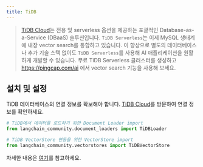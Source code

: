 ```yaml
---
title: TiDB
---
```


> [TiDB Cloud](https://www.pingcap.com/tidb-serverless)는 전용 및 serverless 옵션을 제공하는 포괄적인 Database-as-a-Service (DBaaS) 솔루션입니다. `TiDB Serverless`는 이제 MySQL 생태계에 내장 vector search를 통합하고 있습니다. 이 향상으로 별도의 데이터베이스나 추가 기술 스택 없이도 `TiDB Serverless`를 사용해 AI 애플리케이션을 원활하게 개발할 수 있습니다. 무료 TiDB Serverless 클러스터를 생성하고 https://pingcap.com/ai 에서 vector search 기능을 사용해 보세요.


## 설치 및 설정

TiDB 데이터베이스의 연결 정보를 확보해야 합니다.
[TiDB Cloud](https://tidbcloud.com/)를 방문하여 연결 정보를 확인하세요.

```python
# TiDB에서 데이터를 로드하기 위한 Document Loader import
from langchain_community.document_loaders import TiDBLoader
```

```python
# TiDB VectorStore 연동을 위한 VectorStore import
from langchain_community.vectorstores import TiDBVectorStore
```

자세한 내용은 [여기](/oss/integrations/vectorstores/tidb_vector)를 참고하세요.